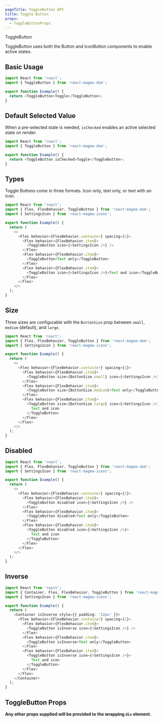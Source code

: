 ```yaml
---
pageTitle: ToggleButton API
title: Toggle Button
props:
  - ToggleButtonProps
---
```


<DocsHeading type="api">ToggleButton</DocsHeading>

ToggleButton uses both the Button and IconButton components to enable active states.

## Basic Usage

```typescript
import React from 'react';
import { ToggleButton } from 'react-magma-dom';

export function Example() {
  return <ToggleButton>Toggle</ToggleButton>;
}
```

## Default Selected Value

When a pre-selected state is needed, `isChecked` enables an active selected state on render.

```typescript
import React from 'react';
import { ToggleButton } from 'react-magma-dom';

export function Example() {
  return <ToggleButton isChecked>Toggle</ToggleButton>;
}
```

## Types

Toggle Buttons come in three formats. Icon only, text only, or text with an icon.

```typescript
import React from 'react';
import { Flex, FlexBehavior, ToggleButton } from 'react-magma-dom';
import { SettingsIcon } from 'react-magma-icons';

export function Example() {
  return (
    <>
      <Flex behavior={FlexBehavior.container} spacing={1}>
        <Flex behavior={FlexBehavior.item}>
          <ToggleButton icon={<SettingsIcon />} />
        </Flex>
        <Flex behavior={FlexBehavior.item}>
          <ToggleButton>Text only</ToggleButton>
        </Flex>
        <Flex behavior={FlexBehavior.item}>
          <ToggleButton icon={<SettingsIcon />}>Text and icon</ToggleButton>
        </Flex>
      </Flex>
    </>
  );
}
```

## Size

Three sizes are configurable with the `ButtonSize` prop between `small`, `medium` (default), and `large`.

```typescript
import React from 'react';
import { Flex, FlexBehavior, ToggleButton } from 'react-magma-dom';
import { SettingsIcon } from 'react-magma-icons';

export function Example() {
  return (
    <>
      <Flex behavior={FlexBehavior.container} spacing={1}>
        <Flex behavior={FlexBehavior.item}>
          <ToggleButton size={ButtonSize.small} icon={<SettingsIcon />} />
        </Flex>
        <Flex behavior={FlexBehavior.item}>
          <ToggleButton size={ButtonSize.medium}>Text only</ToggleButton>
        </Flex>
        <Flex behavior={FlexBehavior.item}>
          <ToggleButton size={ButtonSize.large} icon={<SettingsIcon />}>
            Text and icon
          </ToggleButton>
        </Flex>
      </Flex>
    </>
  );
}
```

## Disabled

```typescript
import React from 'react';
import { Flex, FlexBehavior, ToggleButton } from 'react-magma-dom';
import { SettingsIcon } from 'react-magma-icons';

export function Example() {
  return (
    <>
      <Flex behavior={FlexBehavior.container} spacing={1}>
        <Flex behavior={FlexBehavior.item}>
          <ToggleButton disabled icon={<SettingsIcon />} />
        </Flex>
        <Flex behavior={FlexBehavior.item}>
          <ToggleButton disabled>Text only</ToggleButton>
        </Flex>
        <Flex behavior={FlexBehavior.item}>
          <ToggleButton disabled icon={<SettingsIcon />}>
            Text and icon
          </ToggleButton>
        </Flex>
      </Flex>
    </>
  );
}
```

## Inverse

```typescript
import React from 'react';
import { Container, Flex, FlexBehavior, ToggleButton } from 'react-magma-dom';
import { SettingsIcon } from 'react-magma-icons';

export function Example() {
  return (
    <Container isInverse style={{ padding: '12px' }}>
      <Flex behavior={FlexBehavior.container} spacing={1}>
        <Flex behavior={FlexBehavior.item}>
          <ToggleButton isInverse icon={<SettingsIcon />} />
        </Flex>
        <Flex behavior={FlexBehavior.item}>
          <ToggleButton isInverse>Text only</ToggleButton>
        </Flex>
        <Flex behavior={FlexBehavior.item}>
          <ToggleButton isInverse icon={<SettingsIcon />}>
            Text and icon
          </ToggleButton>
        </Flex>
      </Flex>
    </Container>
  );
}
```

## ToggleButton Props

**Any other props supplied will be provided to the wrapping `div` element.**

<ToggleButtonProps />
